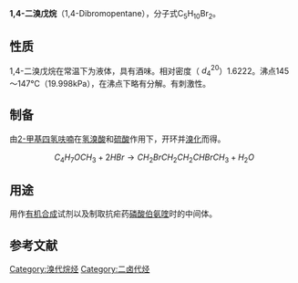 {{Chembox
| Name = 
| NameEn = 
| ImageFile = 1,4-Dibromopentane.svg
|  ImageSize = 
|  ImageAlt = 
| IUPACName = 
| IUPACNameZh = 
| OtherNames = 
| Section1 = {{Chembox Identifiers
|   CASNo = 626-87-9
|   CASNo_Ref = {{cascite|correct|CAS}}
|   PubChem = 
|   SMILES =  BrCCCC(Br)C}}
| Section2 = {{Chembox Properties
| C=5 | H=10 | Br=2
|   Appearance = 
|   Density = 1.6821 g·cm<sup>−3</sup>（20 °C）<ref>Ernst Hanschke. The Prins reaction. II. The reaction of butylene with formaldehyde. ''Chemische Berichte'', 1955. 88: 1048-1053. ISSN: 0009-2940.</ref>
|   MeltingPt = −34.4 °C<ref>"PhysProp" data were obtained from Syracuse Research Corporation of Syracuse, New York (US). Retrieved from SciFinder. [2020-05-14]</ref>
|   BoilingPt = 98-99 °C（25 Torr）<ref>Macmillan, J. Griseofulvin. XVI. Synthesis of compounds related to griseofulvin. ''Journal of the Chemical Society'', 1959. 2203-2210. ISSN: 0368-1769.</ref>
|   Solubility =  }}
| Section3 = {{Chembox Hazards
|   MainHazards = 
|   FlashPt = 
|   Autoignition =  }}
}}

'''1,4-二溴戊烷'''（1,4-Dibromopentane），分子式C<sub>5</sub>H<sub>10</sub>Br<sub>2</sub>。

==性质==
1,4-二溴戊烷在常温下为液体，具有酒味。相对密度（<math>\ d_4^{20}</math>）1.6222。沸点145～147°C（19.998kPa），在沸点下略有分解。有刺激性。

==制备==
由[[2-甲基四氢呋喃|2-甲基四氢呋喃]]在[[氢溴酸|氢溴酸]]和[[硫酸|硫酸]]作用下，开环并[[溴化|溴化]]而得。
:<math>\ C_4H_7OCH_3+2HBr\rightarrow CH_2BrCH_2CH_2CHBrCH_3+H_2O</math>

==用途==
用作[[有机合成|有机合成]]试剂以及制取抗疟药[[磷酸伯氨喹|磷酸伯氨喹]]时的中间体。

==参考文献==
{{reflist}}

[[Category:溴代烷烃|Category:溴代烷烃]]
[[Category:二卤代烃|Category:二卤代烃]]